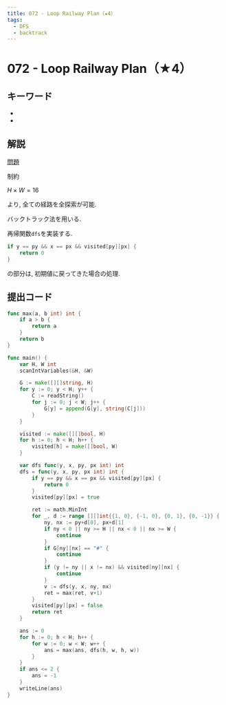 ```yaml
---
title: 072 - Loop Railway Plan（★4）
tags:
  - DFS
  - backtrack
---
```


# 072 - Loop Railway Plan（★4）

## キーワード


- <Tag tag="DFS" />
- <Tag tag="backtrack" />

## 解説

[問題](https://atcoder.jp/contests/typical90/tasks/typical90_bt)

制約

$H \times W = 16$

より, 全ての経路を全探索が可能.

バックトラック法を用いる.

再帰関数`dfs`を実装する.

```go
if y == py && x == px && visited[py][px] {
    return 0
}
```

の部分は, 初期値に戻ってきた場合の処理.

## 提出コード

```go
func max(a, b int) int {
	if a > b {
		return a
	}
	return b
}

func main() {
	var H, W int
	scanIntVariables(&H, &W)

	G := make([][]string, H)
	for y := 0; y < H; y++ {
		C := readString()
		for j := 0; j < W; j++ {
			G[y] = append(G[y], string(C[j]))
		}
	}

	visited := make([][]bool, H)
	for h := 0; h < H; h++ {
		visited[h] = make([]bool, W)
	}

	var dfs func(y, x, py, px int) int
	dfs = func(y, x, py, px int) int {
		if y == py && x == px && visited[py][px] {
			return 0
		}
		visited[py][px] = true

		ret := math.MinInt
		for _, d := range [][]int{{1, 0}, {-1, 0}, {0, 1}, {0, -1}} {
			ny, nx := py+d[0], px+d[1]
			if ny < 0 || ny >= H || nx < 0 || nx >= W {
				continue
			}
			if G[ny][nx] == "#" {
				continue
			}
			if (y != ny || x != nx) && visited[ny][nx] {
				continue
			}
			v := dfs(y, x, ny, nx)
			ret = max(ret, v+1)
		}
		visited[py][px] = false
		return ret
	}

	ans := 0
	for h := 0; h < H; h++ {
		for w := 0; w < W; w++ {
			ans = max(ans, dfs(h, w, h, w))
		}
	}
	if ans <= 2 {
		ans = -1
	}
	writeLine(ans)
}
```
